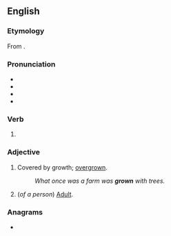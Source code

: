 ==English==

===Etymology===
From {{inherited|en|enm|growen}}.

===Pronunciation===
* {{IPA|en|/ˈɡɹɔʊn/}}
* {{audio|en|en-us-grown.ogg|Audio (US)}}
* {{rhymes|en|əʊn}}
* {{homophones|en|groan}}

===Verb===
{{head|en|verb form|cat2=irregular past participles}}

# {{inflection of|en|grow||past|part}}

===Adjective===
{{en-adj}}

# Covered by growth; [[overgrown]].
#: ''What once was a farm was '''grown''' with trees.''
# {{lb|en|US}} (''of a person'') [[adult#Adjective|Adult]].

===Anagrams===
* {{anagrams|en|a=gnorw|wrong}}